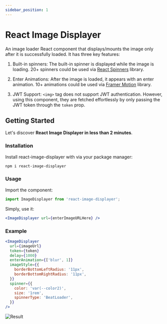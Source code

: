 ```yaml
---
sidebar_position: 1
---
```


# React Image Displayer

An image loader React component that displays/mounts the image only after it is successfully loaded. It has three key features:

1. Built-in spinners: The built-in spinner is displayed while the image is loading. 20+ spinners could be used via [React Spinners](https://www.davidhu.io/react-spinners/) library.

2. Enter Animations: After the image is loaded, it appears with an enter animation. 10+ animations could be used via [Framer Motion](https://www.framer.com/motion/) library.

3. JWT Support: `<img>` tag does not support JWT authentication. However, using this component, they are fetched effortlessly by only passing the JWT token through the `token` prop.

## Getting Started

Let's discover **React Image Displayer in less than 2 minutes**.

### Installation

Install react-image-displayer with via your package manager:

```bash
npm i react-image-displayer
```

### Usage

Import the component:

```jsx
import ImageDisplayer from 'react-image-displayer';
```

Simply, use it:

```jsx
<ImageDisplayer url={enterImageURLHere} />
```

### Example

```jsx
<ImageDisplayer
  url={imageUrl}
  token={token}
  delay={1000}
  enterAnimation={['blur', 1]}
  imageStyle={{
    borderBottomLeftRadius: '11px',
    borderBottomRightRadius: '11px',
  }}
  spinner={{
    color: 'var(--color2)',
    size: '1rem',
    spinnerType: 'BeatLoader',
  }}
/>
```

![Result](./img/result.gif)
